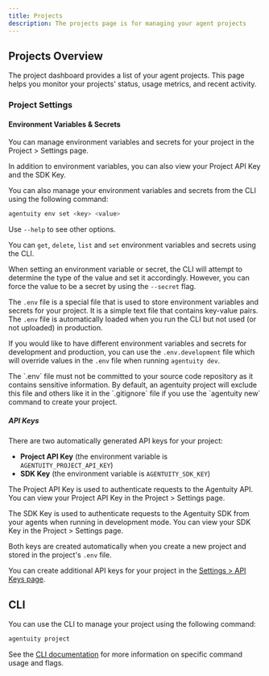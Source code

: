 ```yaml
---
title: Projects
description: The projects page is for managing your agent projects
---
```


## Projects Overview

The project dashboard provides a list of your agent projects. This page helps you monitor your projects' status, usage metrics, and recent activity.

<ThemeImage baseName="projects" alt="Project Dashboard"  />


### Project Settings

#### Environment Variables & Secrets

You can manage environment variables and secrets for your project in the Project > Settings page.

<ThemeImage baseName="project-env" alt="Project Environment Variables"  />

In addition to environment variables, you can also view your Project API Key and the SDK Key.


You can also manage your environment variables and secrets from the CLI using the following command:

```bash
agentuity env set <key> <value>
```

Use `--help` to see other options.

You can `get`, `delete`, `list` and `set` environment variables and secrets using the CLI.

When setting an environment variable or secret, the CLI will attempt to determine the type of the value and set it accordingly. However, you can force the value to be a secret by using the `--secret` flag.

The `.env` file is a special file that is used to store environment variables and secrets for your project. It is a simple text file that contains key-value pairs.  The `.env` file is automatically loaded when you run the CLI but not used (or not uploaded) in production.

If you would like to have different environment variables and secrets for development and production, you can use the `.env.development` file which will override values in the `.env` file when running `agentuity dev`.

<Callout type="warn">
  The `.env` file must not be committed to your source code repository as it contains sensitive information. By default, an agentuity project will exclude this file and others like it in the `.gitignore` file if you use the `agentuity new` command to create your project.
</Callout>

##### API Keys

There are two automatically generated API keys for your project:

- **Project API Key** (the environment variable is `AGENTUITY_PROJECT_API_KEY`)
- **SDK Key** (the environment variable is `AGENTUITY_SDK_KEY`)

The Project API Key is used to authenticate requests to the Agentuity API. You can view your Project API Key in the Project > Settings page.

The SDK Key is used to authenticate requests to the Agentuity SDK from your agents when running in development mode. You can view your SDK Key in the Project > Settings page.

Both keys are created automatically when you create a new project and stored in the project's `.env` file.

You can create additional API keys for your project in the [Settings > API Keys page](./api-keys).

## CLI

You can use the CLI to manage your project using the following command:

```bash
agentuity project
```

See the [CLI documentation](/CLI/project) for more information on specific command usage and flags.